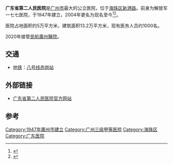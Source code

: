 '''广东省第二人民医院'''是[[广州市|广州市]]最大的公立医院，位于[[海珠区|海珠区]][[新港路|新港路]]。前身为解放军一七七医院，于1947年建立，2004年更名为现名至今<ref>{{Cite book|title=广州指南|last=广东省出版进出口公司，本社编辑部|first=|publisher=广州：广东科技出版社|year=1981年10月|isbn=|location=|pages=228}}</ref><ref>{{Cite book|title=迎亚运医学英语100句|last=黄炯烈主编|first=|publisher=广州：广州出版社 ,|year=2009年4月|isbn=978-7-80731-935-1|location=|pages=30}}</ref>。

医院占地面积约5万平方米，建筑面积13.2万平方米，现有医务人员约1000名。

2020年接管[[民航廣州醫院|民航廣州醫院]]。

== 交通 ==
* [[广州地铁|地铁]]：[[广州地铁8号线|八号线]][[赤岗站|赤岗站]]

== 外部链接 ==
* [http://www.gd2h.com/ 广东省第二人民医院官方网站] {{Wayback|url=http://www.gd2h.com/ |date=20140821214842 }}

==参考==
{{reflist}}
{{Hospital-stub}}
[[Category:1947年廣州市建立|Category:1947年廣州市建立]]
[[Category:广州三级甲等医院|Category:广州三级甲等医院]]
[[Category:海珠区|Category:海珠区]]
[[Category:广东医院|Category:广东医院]]